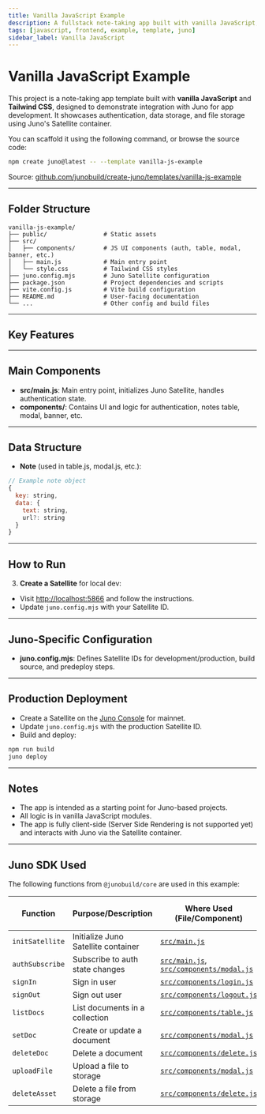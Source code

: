 ```yaml
---
title: Vanilla JavaScript Example
description: A fullstack note-taking app built with vanilla JavaScript, and Tailwind CSS using Juno for authentication, data, and file storage.
tags: [javascript, frontend, example, template, juno]
sidebar_label: Vanilla JavaScript
---
```


# Vanilla JavaScript Example

This project is a note-taking app template built with **vanilla JavaScript** and **Tailwind CSS**, designed to demonstrate integration with Juno for app development. It showcases authentication, data storage, and file storage using Juno's Satellite container.

You can scaffold it using the following command, or browse the source code:

```bash
npm create juno@latest -- --template vanilla-js-example
```

Source: [github.com/junobuild/create-juno/templates/vanilla-js-example](https://github.com/junobuild/create-juno/tree/main/templates/vanilla-js-example)

---

## Folder Structure

```
vanilla-js-example/
├── public/                # Static assets
├── src/
│   ├── components/        # JS UI components (auth, table, modal, banner, etc.)
│   ├── main.js            # Main entry point
│   └── style.css          # Tailwind CSS styles
├── juno.config.mjs        # Juno Satellite configuration
├── package.json           # Project dependencies and scripts
├── vite.config.js         # Vite build configuration
├── README.md              # User-facing documentation
└── ...                    # Other config and build files
```

---

## Key Features


<KeyFeatures />

---

## Main Components

- **src/main.js**: Main entry point, initializes Juno Satellite, handles authentication state.
- **components/**: Contains UI and logic for authentication, notes table, modal, banner, etc.

---

## Data Structure

- **Note** (used in table.js, modal.js, etc.):
```js
// Example note object
{
  key: string,
  data: {
    text: string,
    url?: string
  }
}
  ```

---

## How to Run


<HowToStart />

3. **Create a Satellite** for local dev:

- Visit [http://localhost:5866](http://localhost:5866) and follow the instructions.
- Update `juno.config.mjs` with your Satellite ID.


<HowToRun />

---

## Juno-Specific Configuration

- **juno.config.mjs**: Defines Satellite IDs for development/production, build source, and predeploy steps.

---

## Production Deployment

- Create a Satellite on the [Juno Console](https://juno.build) for mainnet.
- Update `juno.config.mjs` with the production Satellite ID.
- Build and deploy:
```bash
npm run build
juno deploy
  ```

---

## Notes

- The app is intended as a starting point for Juno-based projects.
- All logic is in vanilla JavaScript modules.
- The app is fully client-side (Server Side Rendering is not supported yet) and interacts with Juno via the Satellite container.

---

## Juno SDK Used

The following functions from `@junobuild/core` are used in this example:

| Function         | Purpose/Description                 | Where Used (File/Component)                                                                                | Juno Docs/Source Reference                                                             |
|------------------|-------------------------------------|------------------------------------------------------------------------------------------------------------|----------------------------------------------------------------------------------------|
| `initSatellite`  | Initialize Juno Satellite container | [`src/main.js`](https://github.com/junobuild/create-juno/blob/main/templates/vanilla-js-example/src/main.js) | [initSatellite](https://juno.build/docs/setup-the-sdk#initialization)                  |
| `authSubscribe`  | Subscribe to auth state changes     | [`src/main.js`](https://github.com/junobuild/create-juno/blob/main/templates/vanilla-js-example/src/main.js), [`src/components/modal.js`](https://github.com/junobuild/create-juno/blob/main/templates/vanilla-js-example/src/components/modal.js) | [authSubscribe](https://juno.build/docs/build/authentication/development#subscription) |
| `signIn`         | Sign in user                        | [`src/components/login.js`](https://github.com/junobuild/create-juno/blob/main/templates/vanilla-js-example/src/components/login.js)                                                                                 | [signIn](https://juno.build/docs/build/authentication/development#sign-in)             |
| `signOut`        | Sign out user                       | [`src/components/logout.js`](https://github.com/junobuild/create-juno/blob/main/templates/vanilla-js-example/src/components/logout.js)                                                                                | [signOut](https://juno.build/docs/build/authentication/development#sign-out)           |
| `listDocs`       | List documents in a collection      | [`src/components/table.js`](https://github.com/junobuild/create-juno/blob/main/templates/vanilla-js-example/src/components/table.js)                                                                                 | [listDocs](https://juno.build/docs/build/datastore/development#list-documents)                              |
| `setDoc`         | Create or update a document         | [`src/components/modal.js`](https://github.com/junobuild/create-juno/blob/main/templates/vanilla-js-example/src/components/modal.js)                                                                                 | [setDoc](https://juno.build/docs/build/datastore/development#add-a-document)                                  |
| `deleteDoc`      | Delete a document                   | [`src/components/delete.js`](https://github.com/junobuild/create-juno/blob/main/templates/vanilla-js-example/src/components/delete.js)                                                                                | [deleteDoc](https://juno.build/docs/build/datastore/development#delete-a-document)                            |
| `uploadFile`     | Upload a file to storage            | [`src/components/modal.js`](https://github.com/junobuild/create-juno/blob/main/templates/vanilla-js-example/src/components/modal.js)                                                                                 | [uploadFile](https://juno.build/docs/build/storage/development#upload-asset)                          |
| `deleteAsset`    | Delete a file from storage          | [`src/components/delete.js`](https://github.com/junobuild/create-juno/blob/main/templates/vanilla-js-example/src/components/delete.js)                                                                                | [deleteAsset](https://juno.build/docs/build/storage/development#delete-asset)                        |

